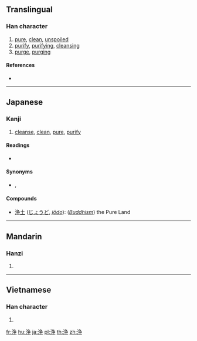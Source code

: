 {{character info/new}}
{{also|淨}}
==Translingual==

===Han character===
{{Han char|rn=85|rad=水|as=06|sn=9|four=|canj=ENSD}}

# [[pure]], [[clean]], [[unspoiled]]
# [[purify]], [[purifying]], [[cleansing]]
# [[purge]], [[purging]]

====References====
* {{Han ref|kx=0623.171|dkj=17451|hdz=31652.080|uh=6D44|ud=27972}}

----

==Japanese==

===Kanji===
{{ja-kanji|grade=c|rs=水06}}

# [[cleanse]], [[clean]], [[pure]], [[purify]]

====Readings====
* {{ja-readings|goon=[[じょう]] (jō)|kanon=[[せい]] (sei)|kun=[[きよい]] (kiyoi), [[とろ]] (toro)}}

====Synonyms====
* {{l|ja|洗}}, {{l|ja|清}}

====Compounds====
* [[浄土]] ([[じょうど]], ''[[jōdo]]''): (''[[Buddhism]]'') the Pure Land

----

==Mandarin==

===Hanzi===
{{cmn-hanzi|pin=[[jiàng]] ([[jiang4]]), [[jìng]] ([[jing4]])|wg=chiang<sup>4</sup>, ching<sup>4</sup>}}

# {{defn|lang=cmn|sort=水06}}

----

==Vietnamese==

===Han character===
{{vi-hantu|[[tĩnh]], [[tịnh]], [[tạnh]]|rs=水06}}

# {{defn|lang=vi|sort=水06}}

[[fr:浄]]
[[hu:浄]]
[[ja:浄]]
[[pl:浄]]
[[th:浄]]
[[zh:浄]]
